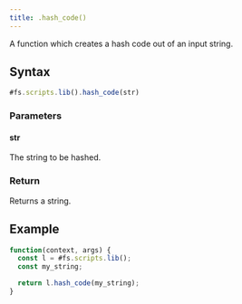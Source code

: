 ```yaml
---
title: .hash_code()
---
```


A function which creates a hash code out of an input string.

## Syntax

```js
#fs.scripts.lib().hash_code(str)
```

### Parameters

#### str

The string to be hashed.

### Return

Returns a string.

## Example

```js
function(context, args) {
  const l = #fs.scripts.lib();
  const my_string;

  return l.hash_code(my_string);
}
```
